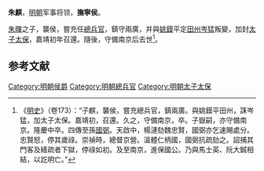 '''朱麒'''，[[明朝|明朝]]军事将领，'''撫寧侯'''。

[[朱暉|朱暉]]之子，襲侯，嘗充任[[總兵官|總兵官]]，鎮守兩廣，并與[[姚鏌|姚鏌]]平定[[田州|田州]][[岑猛|岑猛]]叛變，加封[[太子太保|太子太保]]，嘉靖初年召還。隨後，守備南京后去世<ref>《[[明史|明史]]》（卷173）：“子麒，襲侯，嘗充總兵官，鎮兩廣。與姚鏌平田州，誅岑猛，加太子太保。嘉靖初，召還。久之，守備南京，卒。子嶽嗣，亦守備南京。隆慶中卒。四傳至孫[[朱國弼|國弼]]。天啟中，楊漣劾魏忠賢，國弼亦乞速賜處分。忠賢怒，停其歲祿。崇禎時，總督京營。溫體仁柄國，國弼抗疏劾之。詔捕其門客及繕疏者下獄，停祿如初。及至南京，進保國公。乃與馬士英、阮大鋮相結，以訖明亡。”</ref>。

==参考文献==
{{wikisource|明史/卷173}}
<div class="references-small">
<references />
</div>

{{明朝人物小作品}}

[[Category:明朝侯爵|Category:明朝侯爵]]
[[Category:明朝總兵官|Category:明朝總兵官]]
[[Category:明朝太子太保|Category:明朝太子太保]]